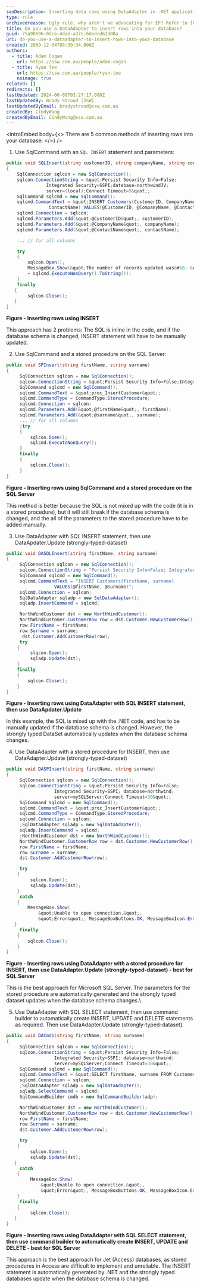 ```yaml
---
seoDescription: Inserting data rows using DataAdapter in .NET applications with SQL Server, Access, or other databases.
type: rule
archivedreason: Ugly rule, why aren't we advocating for EF? Refer to [https://www.ssw.com.au/rules/why-to-use-entity-framework](/rules/why-to-use-entity-framework)
title: Do you use a DataAdapter to insert rows into your database?
guid: 75a90696-0dce-4dae-a37c-6dedcd62d08a
uri: do-you-use-a-dataadapter-to-insert-rows-into-your-database
created: 2009-12-04T08:39:34.000Z
authors:
  - title: Adam Cogan
    url: https://ssw.com.au/people/adam-cogan
  - title: Ryan Tee
    url: https://ssw.com.au/people/ryan-tee
    noimage: true
related: []
redirects: []
lastUpdated: 2024-06-08T03:27:17.000Z
lastUpdatedBy: Brady Stroud [SSW]
lastUpdatedByEmail: bradystroud@ssw.com.au
createdBy: CindyWang
createdByEmail: CindyWang@ssw.com.au
---
```


<introEmbed
  body={<>
There are 5 common methods of inserting rows into your database:
  </>}
/>
1. Use SqlCommand with an `SQL INSERT` statement and parameters:

```cs
public void SQLInsert(string customerID, string companyName, string contactName)
{
    SqlConnection sqlcon = new SqlConnection();
    sqlcon.ConnectionString = &quot;Persist Security Info=False;
               Integrated Security=SSPI;database=northwindJV;
               server=(local);Connect Timeout=5&quot;;
    SqlCommand sqlcmd = new SqlCommand();
    sqlcmd.CommandText = &quot;INSERT Customers(CustomerID, CompanyName,
                ContactName) VALUES(@CustomerID, @CompanyName, @ContactName)&quot;;
    sqlcmd.Connection = sqlcon;
    sqlcmd.Parameters.Add(&quot;@CustomerID&quot;, customerID);
    sqlcmd.Parameters.Add(&quot;@CompanyName&quot;, companyName);
    sqlcmd.Parameters.Add(&quot;@ContactName&quot;, contactName);

    ... // for all columns

    try
    {
        sqlcon.Open();
        MessageBox.Show(&quot;The number of records updated was&#58; &quot;
        + sqlcmd.ExecuteNonQuery().ToString());
    }
    finally
   {
        sqlcon.Close();
   }
}
```

**Figure - Inserting rows using INSERT**

This approach has 2 problems: The SQL is inline in the code, and if the database schema is changed, INSERT statement will have to be manually updated.

2. Use SqlCommand and a stored procedure on the SQL Server:

```cs
public void SPInsert(string firstName, string surname)
{
     SqlConnection sqlcon = new SqlConnection();
     sqlcon.ConnectionString = &quot;Persist Security Info=False;Integrated Security=SSPI; database=northwind;server=mySQLServer;Connect Timeout=30&quot;;
     SqlCommand sqlcmd = new SqlCommand();
     sqlcmd.CommandText = &quot;proc_InsertCustomer&quot;;
     sqlcmd.CommandType = CommandType.StoredProcedure;
     sqlcmd.Connection = sqlcon;
     sqlcmd.Parameters.Add(&quot;@firstName&quot;, firstName);
     sqlcmd.Parameters.Add(&quot;@surname&quot;, surname);
     ... // for all columns
     ;try
     {
         sqlcon.Open();
         sqlcmd.ExecuteNonQuery();
     }
     finally
     {
         sqlcon.Close();
     }
}
```

**Figure - Inserting rows using SqlCommand and a stored procedure on the SQL Server**

This method is better because the SQL is not mixed up with the code (it is in a stored procedure), but it will still break if the database schema is changed, and the all of the parameters to the stored procedure have to be added manually.

3. Use DataAdapter with SQL INSERT statement, then use DataApdater.Update (strongly-typed-dataset)

```cs
public void DASQLInsert(string firstName, string surname)
{
     SqlConnection sqlcon = new SqlConnection();
     sqlcon.ConnectionString = "Persist Security Info=False; Integrated Security=SSPI; database=northwind; server=mySQLServer;Connect Timeout=30";
     SqlCommand sqlcmd = new SqlCommand();
     sqlcmd.CommandText = "INSERT Customers(firstName, surname)
                  VALUES(@firstName, @surname)";
     sqlcmd.Connection = sqlcon;
     SqlDataAdapter sqladp = new SqlDataAdapter();
     sqladp.InsertCommand = sqlcmd;

     NorthWindCustomer dst = new NorthWindCustomer();
     NorthWindCustomer.CustomerRow row = dst.Customer.NewCustomerRow();
     row.FirstName = firstName;
     row.Surname = surname;
      dst.Customer.AddCustomerRow(row);
     try
    {
         slqcon.Open();
         sqladp.Update(dst);
    }
    finally
    {
        sqlcon.Close();
    }
}
```

**Figure - Inserting rows using DataAdapter with SQL INSERT statement, then use DataApdater.Update**

In this example, the SQL is mixed up with the .NET code, and has to be manually updated if the database schema is changed. However, the strongly typed DataSet automatically updates when the database schema changes.

4. Use DataAdapter with a stored procedure for INSERT, then use DataAdapter.Update (strongly-typed-dataset)

```cs
public void DASPInsert(string firstName, string surname)
{
     SqlConnection sqlcon = new SqlConnection();
     sqlcon.ConnectionString = &quot;Persist Security Info=False;
                  Integrated Security=SSPI; database=northwind;
                  server=mySQLServer;Connect Timeout=30&quot;;
     SqlCommand sqlcmd = new SqlCommand();
     sqlcmd.CommandText = &quot;proc_InsertCustomer&quot;;
     sqlcmd.CommandType = CommandType.StoredProcedure;
     sqlcmd.Connection = sqlcon;
     ;SqlDataAdapter sqladp = new SqlDataAdapter();
     sqladp.InsertCommand = sqlcmd;
     ;NorthWindCustomer dst = new NorthWindCustomer();
     NorthWindCustomer.CustomerRow row = dst.Customer.NewCustomerRow();
     row.FirstName = firstName;
     row.Surname = surname;
     dst.Customer.AddCustomerRow(row);

     try
    {
         sqlcon.Open();
         sqladp.Update(dst);
    }
     catch
    {
        MessageBox.Show(
            &quot;Unable to open connection.&quot;,
            &quot;Error&quot;, MessageBoxButtons.OK, MessageBoxIcon.Error);
   }
     finally
    {
        sqlcon.Close();
    }
}
```

**Figure - Inserting rows using DataAdapter with a stored procedure for INSERT, then use DataAdapter.Update (strongly-typed-dataset) - best for SQL Server**

This is the best approach for Microsoft SQL Server. The parameters for the stored procedure are automatically generated and the strongly typed dataset updates when the database schema changes.\

5. Use DataAdapter with SQL SELECT statement, then use command builder to automatically create INSERT, UPDATE and DELETE statements as required. Then use DataAdapter.Update (strongly-typed-dataset).

```cs
public void DACmdb(string firstName, string surname)
{
     SqlConnection sqlcon = new SqlConnection();
     sqlcon.ConnectionString = &quot;Persist Security Info=False;
                  Integrated Security=SSPI; database=northwind;
                  server=mySQLServer;Connect Timeout=30&quot;;
     SqlCommand sqlcmd = new SqlCommand();
     sqlcmd.CommandText = &quot;SELECT firstName, surname FROM Customers&quot;;
     sqlcmd.Connection = sqlcon;
     ;SqlDataAdapter sqladp = new SqlDataAdapter();
     sqladp.SelectCommand = sqlcmd;
     SqlCommandBuilder cmdb = new SqlCommandBuilder(adp);

     NorthWindCustomer dst = new NorthWindCustomer();
     NorthWindCustomer.CustomerRow row = dst.Customer.NewCustomerRow();
     row.FirstName = firstName;
     row.Surname = surname;
     dst.Customer.AddCustomerRow(row);

     try
    {
         sqlcon.Open();
         sqladp.Update(dst);
   }
     catch
    {
         MessageBox.Show(
             &quot;Unable to open connection.&quot;,
             &quot;Error&quot;, MessageBoxButtons.OK, MessageBoxIcon.Error);
    }
     finally
    {
         sqlcon.Close();
   }
}
```

**Figure - Inserting rows using DataAdapter with SQL SELECT statement, then use command builder to automatically create INSERT, UPDATE and DELETE - best for SQL Server**

This approach is the best approach for Jet (Access) databases, as stored procedures in Access are difficult to implement and unreliable. The INSERT statement is automatically generated by .NET and the strongly typed databases update when the database schema is changed.
